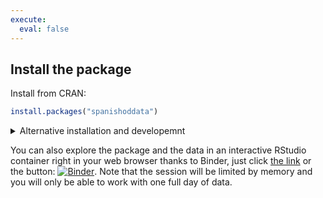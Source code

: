 ```yaml
---
execute: 
  eval: false
---
```



## Install the package {#install-package}

Install from CRAN:

```r
install.packages("spanishoddata")
```



<details><summary>Alternative installation and developemnt</summary>

You can also install the latest development version of the package from rOpenSpain R universe:

```r
install.packages("spanishoddata",
  repos = c("https://ropenspain.r-universe.dev",
    "https://cloud.r-project.org"))
```


Alternative way to install the development version from GitHub:

```r
if (!require("remotes")) install.packages("remotes")

remotes::install_github("rOpenSpain/spanishoddata",
  force = TRUE, dependencies = TRUE)
```

**For Developers**

To load the package locally, clone it and navigate to the root of the package in the terminal, e.g. with the following:

```bash
gh repo clone rOpenSpain/spanishoddata
code spanishoddata
# with rstudio:
rstudio spanishoddata/spanishoddata.Rproj
```

Then run the following command from the R console:

```r
#| eval: false
devtools::load_all()
```

</details>

You can also explore the package and the data in an interactive RStudio container right in your web browser thanks to Binder, just click [the link](https://mybinder.org/v2/gh/e-kotov/spanishoddata-playground/HEAD?urlpath=rstudio) or the button: [![Binder](https://mybinder.org/badge_logo.svg)](https://mybinder.org/v2/gh/e-kotov/spanishoddata-playground/HEAD?urlpath=rstudio). Note that the session will be limited by memory and you will only be able to work with one full day of data.
